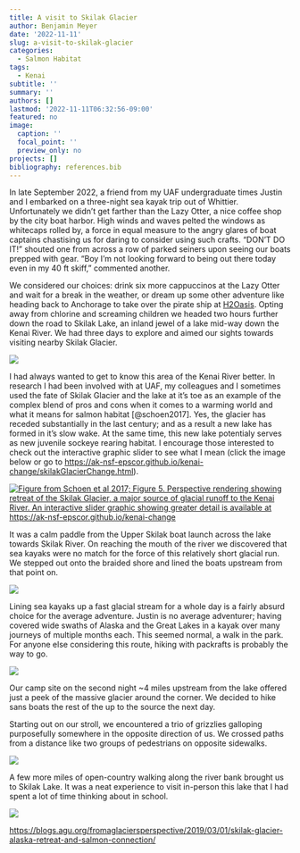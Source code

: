```yaml
---
title: A visit to Skilak Glacier
author: Benjamin Meyer
date: '2022-11-11'
slug: a-visit-to-skilak-glacier
categories:
  - Salmon Habitat
tags:
  - Kenai
subtitle: ''
summary: ''
authors: []
lastmod: '2022-11-11T06:32:56-09:00'
featured: no
image:
  caption: ''
  focal_point: ''
  preview_only: no
projects: []
bibliography: references.bib
---
```


In late September 2022, a friend from my UAF undergraduate times Justin and I embarked on a three-night sea kayak trip out of Whittier. Unfortunately we didn't get farther than the Lazy Otter, a nice coffee shop by the city boat harbor. High winds and waves pelted the windows as whitecaps rolled by, a force in equal measure to the angry glares of boat captains chastising us for daring to consider using such crafts. "DON'T DO IT!" shouted one from across a row of parked seiners upon seeing our boats prepped with gear. "Boy I'm not looking forward to being out there today even in my 40 ft skiff," commented another.

We considered our choices: drink six more cappuccinos at the Lazy Otter and wait for a break in the weather, or dream up some other adventure like heading back to Anchorage to take over the pirate ship at [H2Oasis](https://www.h2oasiswaterpark.com/). Opting away from chlorine and screaming children we headed two hours further down the road to Skilak Lake, an inland jewel of a lake mid-way down the Kenai River. We had three days to explore and aimed our sights towards visiting nearby Skilak Glacier.

![](skilak_photos/DSCN2716.JPG)

I had always wanted to get to know this area of the Kenai River better. In research I had been involved with at UAF, my colleagues and I sometimes used the fate of Skilak Glacier and the lake at it's toe as an example of the complex blend of pros and cons when it comes to a warming world and what it means for salmon habitat [@schoen2017]. Yes, the glacier has receded substantially in the last century; and as a result a new lake has formed in it's slow wake. At the same time, this new lake potentialy serves as new juvenile sockeye rearing habitat. I encourage those interested to check out the interactive graphic slider to see what I mean (click the image below or go to <https://ak-nsf-epscor.github.io/kenai-change/skilakGlacierChange.html>).

[![Figure from Schoen et al 2017; Figure 5. Perspective rendering showing retreat of the Skilak Glacier, a major source of glacial runoff to the Kenai River. An interactive slider graphic showing greater detail is available at https://ak-nsf-epscor.github.io/kenai-change](skilak_photos/fig5_schoen_2017.gif)](https://ak-nsf-epscor.github.io/kenai-change)

It was a calm paddle from the Upper Skilak boat launch across the lake towards Skilak River. On reaching the mouth of the river we discovered that sea kayaks were no match for the force of this relatively short glacial run. We stepped out onto the braided shore and lined the boats upstream from that point on.

![](skilak_photos/DSCN2682.JPG)

Lining sea kayaks up a fast glacial stream for a whole day is a fairly absurd choice for the average adventure. Justin is no average adventurer; having covered wide swaths of Alaska and the Great Lakes in a kayak over many journeys of multiple months each. This seemed normal, a walk in the park. For anyone else considering this route, hiking with packrafts is probably the way to go.

![](skilak_photos/DSCN2679.JPG)

Our camp site on the second night \~4 miles upstream from the lake offered just a peek of the massive glacier around the corner. We decided to hike sans boats the rest of the up to the source the next day.

Starting out on our stroll, we encountered a trio of grizzlies galloping purposefully somewhere in the opposite direction of us. We crossed paths from a distance like two groups of pedestrians on opposite sidewalks.

![](skilak_photos/DSCN2634.JPG)

A few more miles of open-country walking along the river bank brought us to Skilak Lake. It was a neat experience to visit in-person this lake that I had spent a lot of time thinking about in school.

![](skilak_photos/DSCN2664.JPG)

<https://blogs.agu.org/fromaglaciersperspective/2019/03/01/skilak-glacier-alaska-retreat-and-salmon-connection/>
